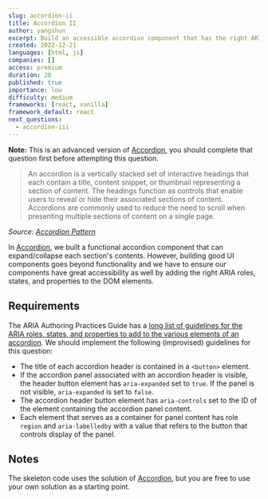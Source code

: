 ```yaml
---
slug: accordion-ii
title: Accordion II
author: yangshun
excerpt: Build an accessible accordion component that has the right ARIA roles, states, and properties
created: 2022-12-21
languages: [html, js]
companies: []
access: premium
duration: 20
published: true
importance: low
difficulty: medium
frameworks: [react, vanilla]
framework_default: react
next_questions:
  - accordion-iii
---
```


**Note:** This is an advanced version of [Accordion](/questions/user-interface/accordion), you should complete that question first before attempting this question.

> An accordion is a vertically stacked set of interactive headings that each contain a title, content snippet, or thumbnail representing a section of content. The headings function as controls that enable users to reveal or hide their associated sections of content. Accordions are commonly used to reduce the need to scroll when presenting multiple sections of content on a single page.

_Source: [Accordion Pattern](https://www.w3.org/WAI/ARIA/apg/patterns/accordion/)_

In [Accordion](/questions/user-interface/accordion), we built a functional accordion component that can expand/collapse each section's contents. However, building good UI components goes beyond functionality and we have to ensure our components have great accessibility as well by adding the right ARIA roles, states, and properties to the DOM elements.

## Requirements

The ARIA Authoring Practices Guide has a [long list of guidelines for the ARIA roles, states, and properties to add to the various elements of an accordion](https://www.w3.org/WAI/ARIA/apg/patterns/accordion/). We should implement the following (improvised) guidelines for this question:

- The title of each accordion header is contained in a `<button>` element.
- If the accordion panel associated with an accordion header is visible, the header button element has `aria-expanded` set to `true`. If the panel is not visible, `aria-expanded` is set to `false`.
- The accordion header button element has `aria-controls` set to the ID of the element containing the accordion panel content.
- Each element that serves as a container for panel content has role `region` and `aria-labelledby` with a value that refers to the button that controls display of the panel.

## Notes

The skeleton code uses the solution of [Accordion](/questions/user-interface/accordion), but you are free to use your own solution as a starting point.
